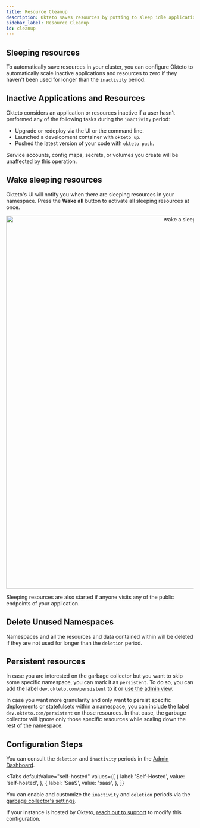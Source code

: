 ```yaml
---
title: Resource Cleanup
description: Okteto saves resources by putting to sleep idle applications and cleaning up unused namespaces.
sidebar_label: Resource Cleanup
id: cleanup
---
```



## Sleeping resources

To automatically save resources in your cluster, you can configure Okteto to automatically scale inactive applications and resources to zero if they haven't been used for longer than the `inactivity` period.

## Inactive Applications and Resources

Okteto considers an application or resources inactive if a user hasn't performed any of the following tasks during the `inactivity` period:

- Upgrade or redeploy via the UI or the command line.
- Launched a development container with `okteto up`.
- Pushed the latest version of your code with `okteto push`.

Service accounts, config maps, secrets, or volumes you create will be unaffected by this operation.

## Wake sleeping resources

Okteto's UI will notify you when there are sleeping resources in your namespace. Press the **Wake all** button to activate all sleeping resources at once.

<p align="center"><Image src="/docs/manage/images/wake.png" alt="wake a sleeping resource" width="1000" /></p>

Sleeping resources are also started if anyone visits any of the public endpoints of your application.

## Delete Unused Namespaces

Namespaces and all the resources and data contained within will be deleted if they are not used for longer than the `deletion` period.

## Persistent resources  <TiersList tiers="Scale Enterprise Self-Hosted" />

In case you are interested on the garbage collector but you want to skip some specific namespace, you can mark it as `persistent`. To do so, you can add the label `dev.okteto.com/persistent` to it or [use the admin view](manage/admin-dashboard/#namespaces-section).

In case you want more granularity and only want to persist specific deployments or statefulsets within a namespace, you can include the label `dev.okteto.com/persistent` on those resources. In that case, the garbage collector will ignore only those specific resources while scaling down the rest of the namespace.


## Configuration Steps  <TiersList tiers="Scale Enterprise Self-Hosted" />

You can consult the `deletion` and `inactivity` periods in the [Admin Dashboard](manage/admin-dashboard).

<Tabs
  defaultValue="self-hosted"
  values={[
    { label: 'Self-Hosted', value: 'self-hosted', },
    { label: 'SaaS', value: 'saas', },
  ]}
>
<TabItem value="self-hosted">

You can enable and customize the `inactivity` and `deletion` periods via the [garbage collector's settings](self-hosted/manage/configuration-settings/#gc).

</TabItem>

<TabItem value="saas">

If your instance is hosted by Okteto, [reach out to support](https://okteto.com/support) to modify this configuration.

</TabItem>
</Tabs>

